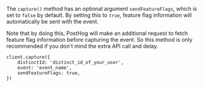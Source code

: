 The `capture()` method has an optional argument `sendFeatureFlags`, which is set to `false` by default. By setting this to `true`, feature flag information will automatically be sent with the event.

Note that by doing this, PostHog will make an additional request to fetch feature flag information before capturing the event. So this method is only recommended if you don't mind the extra API call and delay.

```node
client.capture({
    distinctId: 'distinct_id_of_your_user',
    event: 'event_name',
    sendFeatureFlags: true,
})
```